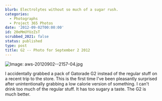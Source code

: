 ```yaml
---
blurb: Electrolytes without so much of a sugar rush.
categories:
  - Photographs
  - Project 365 Photos
date: '2012-09-02T00:00:00'
id: 20eMmUYUzZsT
scrubbed_2021: false
status: published
type: post
title: G2 -- Photo for September 2 2012
---
```


![Image: aws-20120902--2157-04.jpg](/aws-20120902--2157-04.jpg)

I accidentally grabbed a pack of Gatorade G2 instead of the regular stuff on a recent trip to the store. This is the first time I've been pleasantly surprised after unintentionally grabbing a low calorie version of something. I can't drink too much of the regular stuff. It has too sugary a taste. The G2 is much better.

